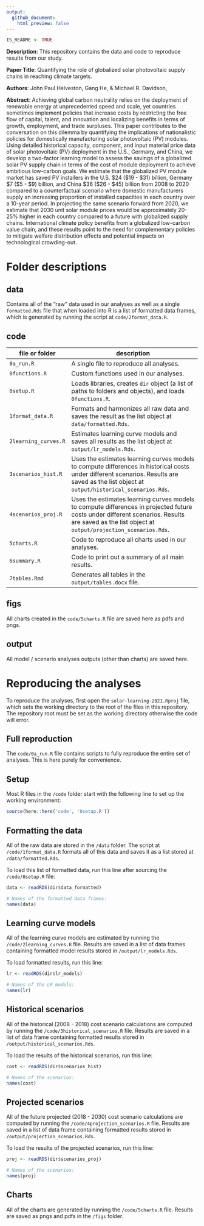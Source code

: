 ```yaml
---
output:
  github_document:
    html_preview: false
---
```


<!-- README.md is generated from README.Rmd. Please edit that file -->

```r
IS_README <- TRUE
```

**Description**: This repository contains the data and code to reproduce results from our study.

**Paper Title**: Quantifying the role of globalized solar photovoltaic 
supply chains in reaching climate targets.

**Authors**: John Paul Helveston, Gang He, & Michael R. Davidson,

**Abstract**: Achieving global carbon neutrality relies on the deployment of renewable energy at unprecedented speed and scale, yet countries sometimes implement policies that increase costs by restricting the free flow of capital, talent, and innovation and localizing benefits in terms of growth, employment, and trade surpluses. This paper contributes to the conversation on this dilemma by quantifying the implications of nationalistic policies for domestically manufacturing solar photovoltaic (PV) modules. Using detailed historical capacity, component, and input material price data of solar photovoltaic (PV) deployment in the U.S., Germany, and China, we develop a two-factor learning model to assess the savings of a globalized solar PV supply chain in terms of the cost of module deployment to achieve ambitious low-carbon goals. We estimate that the globalized PV module market has saved PV installers in the U.S. $24 ($19 - $31) billion, Germany $7 ($5 - $9) billion, and China $36 ($26 - $45) billion from 2008 to 2020 compared to a counterfactual scenario where domestic manufacturers supply an increasing proportion of installed capacities in each country over a 10-year period. In projecting the same scenario forward from 2020, we estimate that 2030 unit solar module prices would be approximately 20-25% higher in each country compared to a future with globalized supply chains. International climate policy benefits from a globalized low-carbon value chain, and these results point to the need for complementary policies to mitigate welfare distribution effects and potential impacts on technological crowding-out.

# Folder descriptions

## data

Contains all of the "raw" data used in our analyses as well as a single `formatted.Rds` file that when loaded into R is a list of formatted data frames, which is generated by running the script at `code/2format_data.R`.

## code

file or folder | description
-----|--------------------------------
`0a_run.R` | A single file to reproduce all analyses.
`0functions.R` | Custom functions used in our analyses.
`0setup.R` | Loads libraries, creates `dir` object (a list of paths to folders and objects), and loads `0functions.R`.
`1format_data.R` | Formats and harmonizes all raw data and saves the result as the list object at `data/formatted.Rds`.
`2learning_curves.R` | Estimates learning curve models and saves all results as the list object at `output/lr_models.Rds`.
`3scenarios_hist.R` | Uses the estimates learning curves models to compute differences in historical costs under different scenarios. Results are saved as the list object at `output/historical_scenarios.Rds`.
`4scenarios_proj.R` | Uses the estimates learning curves models to compute differences in projected future costs under different scenarios. Results are saved as the list object at `output/projection_scenarios.Rds`.
`5charts.R` | Code to reproduce all charts used in our analyses.
`6summary.R` | Code to print out a summary of all main results.
`7tables.Rmd` | Generates all tables in the `output/tables.docx` file.

## figs

All charts created in the `code/5charts.R` file are saved here as pdfs and pngs.

## output

All model / scenario analyses outputs (other than charts) are saved here.

# Reproducing the analyses

To reproduce the analyses, first open the `solar-learning-2021.Rproj` file, which sets the working directory to the root of the files in this repository. The repository root must be set as the working directory otherwise the code will error.

## Full reproduction

The `code/0a_run.R` file contains scripts to fully reproduce the entire set of analyses. This is here purely for convenience.

## Setup

Most R files in the `/code` folder start with the following line to set up the working environment:

```r
source(here::here('code', '0setup.R'))
```

## Formatting the data

All of the raw data are stored in the `/data` folder. The script at `/code/1format_data.R` formats all of this data and saves it as a list stored at `/data/formatted.Rds`.

To load this list of formatted data, run this line after sourcing the `/code/0setup.R` file:

```r
data <- readRDS(dir$data_formatted)

# Names of the formatted data frames:
names(data)
```

## Learning curve models

All of the learning curve models are estimated by running the `/code/2learning_curves.R` file. Results are saved in a list of data frames containing formatted model results stored in `/output/lr_models.Rds`.

To load formatted results, run this line:

```r
lr <- readRDS(dir$lr_models)

# Names of the LR models:
names(lr)
```

## Historical scenarios

All of the historical (2008 - 2018) cost scenario calculations are computed by running the `/code/3historical_scenarios.R` file. Results are saved in a list of data frame containing formatted results stored in `/output/historical_scenarios.Rds`.

To load the results of the historical scenarios, run this line:

```r
cost <- readRDS(dir$scenarios_hist)

# Names of the scenarios:
names(cost)
```

## Projected scenarios

All of the future projected (2018 - 2030) cost scenario calculations are computed by running the `/code/4projection_scenarios.R` file. Results are saved in a list of data frame containing formatted results stored in `/output/projection_scenarios.Rds`.

To load the results of the projected scenarios, run this line:

```r
proj <- readRDS(dir$scenarios_proj)

# Names of the scenarios:
names(proj)
```

## Charts

All of the charts are generated by running the `/code/5charts.R` file. Results are saved as pngs and pdfs in the `/figs` folder.
